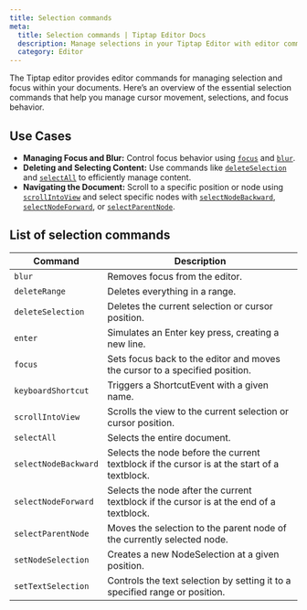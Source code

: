 ```yaml
---
title: Selection commands
meta:
  title: Selection commands | Tiptap Editor Docs
  description: Manage selections in your Tiptap Editor with editor commands like blur, focus, deleteSelection, etc. More in our docs!
  category: Editor
---
```


The Tiptap editor provides editor commands for managing selection and focus within your documents. Here’s an overview of the essential selection commands that help you manage cursor movement, selections, and focus behavior.

## Use Cases

- **Managing Focus and Blur:** Control focus behavior using [`focus`](/editor/api/commands/selection/focus) and [`blur`](/editor/api/commands/selection/blur).
- **Deleting and Selecting Content:** Use commands like [`deleteSelection`](/editor/api/commands/selection/delete-selection) and [`selectAll`](/editor/api/commands/selection/select-all) to efficiently manage content.
- **Navigating the Document:** Scroll to a specific position or node using [`scrollIntoView`](/editor/api/commands/selection/scroll-into-view) and select specific nodes with [`selectNodeBackward`](/editor/api/commands/selection/select-node-backward), [`selectNodeForward`](/editor/api/commands/selection/select-node-forward), or [`selectParentNode`](/editor/api/commands/selection/select-parent-node).

## List of selection commands

| Command              | Description                                                                                 |
| -------------------- | ------------------------------------------------------------------------------------------- |
| `blur`               | Removes focus from the editor.                                                              |
| `deleteRange`        | Deletes everything in a range.                                                              |
| `deleteSelection`    | Deletes the current selection or cursor position.                                           |
| `enter`              | Simulates an Enter key press, creating a new line.                                          |
| `focus`              | Sets focus back to the editor and moves the cursor to a specified position.                 |
| `keyboardShortcut`   | Triggers a ShortcutEvent with a given name.                                                 |
| `scrollIntoView`     | Scrolls the view to the current selection or cursor position.                               |
| `selectAll`          | Selects the entire document.                                                                |
| `selectNodeBackward` | Selects the node before the current textblock if the cursor is at the start of a textblock. |
| `selectNodeForward`  | Selects the node after the current textblock if the cursor is at the end of a textblock.    |
| `selectParentNode`   | Moves the selection to the parent node of the currently selected node.                      |
| `setNodeSelection`   | Creates a new NodeSelection at a given position.                                            |
| `setTextSelection`   | Controls the text selection by setting it to a specified range or position.                 |

